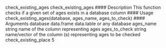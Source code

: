 check_existing_ages check_existing_ages
#### Description
This function checks if a given set of ages exists in a database column
#### Usage
check_existing_ages(database, ages_name, ages_to_check)
#### Arguments
database data.frame data.table or any database
ages_name string name of the column representing ages
ages_to_check string name/vector of the column (s) representing ages to be checked
check_existing_place 5
